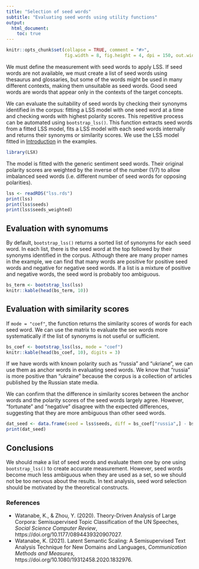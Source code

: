 ```yaml
---
title: "Selection of seed words"
subtitle: "Evaluating seed words using utility functions"
output: 
  html_document:
    toc: true
---
```


```r
knitr::opts_chunk$set(collapse = TRUE, comment = "#>", 
                      fig.width = 8, fig.height = 4, dpi = 150, out.width = 760)
```

We must define the measurement with seed words to apply LSS. If seed words are not available, we must create a list of seed words using thesaurus and glossaries, but some of the words might be used in many different contexts, making them unsuitable as seed words. Good seed words are words that appear only in the contexts of the target concepts.

We can evaluate the suitability of seed words by checking their synonyms identified in the corpus: fitting a LSS model with one seed word at a time and checking words with highest polarity scores. This repetitive process can be automated using `bootstrap_lss()`. This function extracts seed words from a fitted LSS model, fits a LSS model with each seed words internally and returns their synonyms or similarity scores. We use the LSS model fitted in [Introduction](basic.html) in the examples.

```r
library(LSX)
```

The model is fitted with the generic sentiment seed words. Their original polarity scores are weighted by the inverse of the number (1/7) to allow imbalanced seed words (i.e. different number of seed words for opposing polarities).

```r
lss <- readRDS("lss.rds")
print(lss)
print(lss$seeds)
print(lss$seeds_weighted)
```

## Evaluation with synomums

By default, `bootstrap_lss()` returns a sorted list of synonyms for each seed word. In each list, there is the seed word at the top followed by their synonyms identified in the corpus. Although there are many proper names in the example, we can find that many words are positive for positive seed words and negative for negative seed words. If a list is a mixture of positive and negative words, the seed word is probably too ambiguous.

```r
bs_term <- bootstrap_lss(lss)
knitr::kable(head(bs_term, 10))
```
## Evaluation with similarity scores

If `mode = "coef"`, the function returns the similarity scores of words for each seed word. We can use the matrix to evaluate the see words more systematically if the list of synonyms is not useful or sufficient.

```r
bs_coef <- bootstrap_lss(lss, mode = "coef")
knitr::kable(head(bs_coef, 10), digits = 3)
```

If we have words with known polarity such as "russia" and "ukriane", we can use them as anchor words in evaluating seed words. We know that "russia" is more positive than "ukraine" because the corpus is a collection of articles published by the Russian state media.

We can confirm that the difference in similarity scores between the anchor words and the polarity scores of the seed words largely agree. However, "fortunate" and "negative" disagree with the expected differences, suggesting that they are more ambiguous than other seed words. 

```r
dat_seed <- data.frame(seed = lss$seeds, diff = bs_coef["russia",] - bs_coef["ukraine",])
print(dat_seed)
```

## Conclusions

We should make a list of seed words and evaluate them one by one using `bootstrap_lss()` to create accurate measurement. However, seed words become much less ambiguous when they are used as a set, so we should not be too nervous about the results. In text analysis, seed word selection should be motivated by the theoretical constructs.

### References

- Watanabe, K., & Zhou, Y. (2020). Theory-Driven Analysis of Large Corpora: Semisupervised Topic Classification of the UN Speeches, *Social Science Computer Review*, https://doi.org/10.1177/0894439320907027.
- Watanabe, K. (2021). Latent Semantic Scaling: A Semisupervised Text Analysis Technique for New Domains and Languages, *Communication Methods and Measures*, https://doi.org/10.1080/19312458.2020.1832976.



